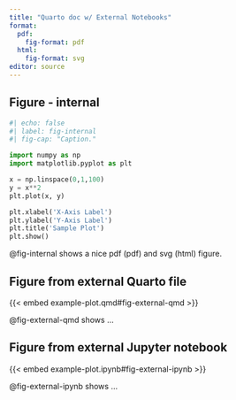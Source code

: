 ---
title: "Quarto doc w/ External Notebooks"
format: 
  pdf:
    fig-format: pdf
  html:
    fig-format: svg
editor: source
---

## Figure - internal
```{python}
#| echo: false
#| label: fig-internal
#| fig-cap: "Caption."

import numpy as np
import matplotlib.pyplot as plt

x = np.linspace(0,1,100)
y = x**2
plt.plot(x, y)

plt.xlabel('X-Axis Label')
plt.ylabel('Y-Axis Label')
plt.title('Sample Plot')
plt.show()
```

@fig-internal shows a nice pdf (pdf) and svg (html) figure.

## Figure from external Quarto file
{{< embed example-plot.qmd#fig-external-qmd >}}

@fig-external-qmd shows ...

## Figure from external Jupyter notebook
{{< embed example-plot.ipynb#fig-external-ipynb >}}

@fig-external-ipynb shows ...

